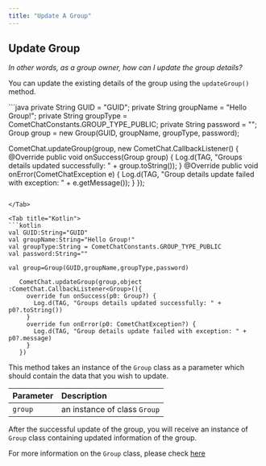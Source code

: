 ```yaml
---
title: "Update A Group"
---
```




## Update Group

*In other words, as a group owner, how can I update the group details?*

You can update the existing details of the group using the `updateGroup()` method.

<Tabs>
<Tab title="Java">
```java
private String GUID = "GUID";
private String groupName = "Hello Group!";
private String groupType = CometChatConstants.GROUP_TYPE_PUBLIC;
private String password = "";
Group group = new Group(GUID, groupName, groupType, password);

CometChat.updateGroup(group,  new CometChat.CallbackListener<Group>() {
  @Override
  public void onSuccess(Group group) {
    Log.d(TAG, "Groups details updated successfully: " + group.toString());
  }
  @Override
  public void onError(CometChatException e) {
    Log.d(TAG, "Group details update failed with exception: " + e.getMessage());
  }
});
```

</Tab>

<Tab title="Kotlin">
```kotlin
val GUID:String="GUID"
val groupName:String="Hello Group!"
val groupType:String = CometChatConstants.GROUP_TYPE_PUBLIC
val password:String=""

val group=Group(GUID,groupName,groupType,password)

   CometChat.updateGroup(group,object :CometChat.CallbackListener<Group>(){
     override fun onSuccess(p0: Group?) {
       Log.d(TAG, "Groups details updated successfully: " + p0?.toString())
     }
     override fun onError(p0: CometChatException?) {
       Log.d(TAG, "Group details update failed with exception: " + p0?.message)
     }
   })
```

</Tab>

</Tabs>

This method takes an instance of the `Group` class as a parameter which should contain the data that you wish to update.

| Parameter | Description                  |
| :--------- | :---------------------------- |
| `group`   | an instance of class `Group` |

After the successful update of the group, you will receive an instance of `Group` class containing updated information of the group.

For more information on the `Group` class, please check [here](/sdk/android/2.0/create-a-group#group-class)
